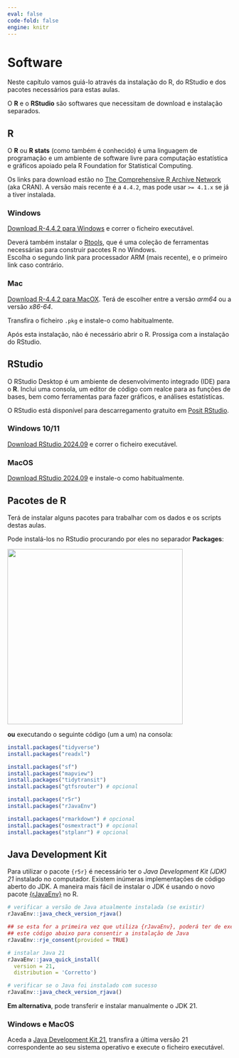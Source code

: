 ```yaml
---
eval: false
code-fold: false
engine: knitr
---
```


# Software

Neste capítulo vamos guiá-lo através da instalação do R, do RStudio e dos pacotes necessários para estas aulas.

O **R** e o **RStudio** são softwares que necessitam de download e instalação separados.

## R

O **R** ou **R stats** (como também é conhecido) é uma linguagem de programação e um ambiente de software livre para computação estatística e gráficos apoiado pela R Foundation for Statistical Computing.

Os links para download estão no [The Comprehensive R Archive Network](https://cran.r-project.org/) (aka CRAN).
A versão mais recente é a `4.4.2`, mas pode usar `>= 4.1.x` se já a tiver instalada.

:::: {.panel-tabset .nav-pills}
### Windows

[Download R-4.4.2 para Windows](https://cran.r-project.org/bin/windows/base/R-4.4.2-win.exe) e correr o ficheiro executável.

::: {.callout-important icon="false"}
Deverá também instalar o [Rtools](https://cran.r-project.org/bin/windows/Rtools/rtools44/rtools.html), que é uma coleção de ferramentas necessárias para construir pacotes R no Windows.\
Escolha o segundo link para processador ARM (mais recente), e o primeiro link caso contrário.
:::

### Mac

[Download R-4.4.2 para MacOX](https://cran.r-project.org/bin/macosx/).
Terá de escolher entre a versão *arm64* ou a versão *x86-64*.

Transfira o ficheiro `.pkg` e instale-o como habitualmente.
::::

Após esta instalação, não é necessário abrir o R.
Prossiga com a instalação do RStudio.

## RStudio

O RStudio Desktop é um ambiente de desenvolvimento integrado (IDE) para o **R**.
Inclui uma consola, um editor de código com realce para as funções de bases, bem como ferramentas para fazer gráficos, e análises estatísticas.

O RStudio está disponível para descarregamento gratuito em [Posit RStudio](https://posit.co/download/rstudio-desktop/).

::: {.panel-tabset .nav-pills}
### Windows 10/11

[Download RStudio 2024.09](https://download1.rstudio.org/electron/windows/RStudio-2024.09.1-394.exe) e correr o ficheiro executável.

### MacOS

[Download RStudio 2024.09](https://download1.rstudio.org/electron/macos/RStudio-2024.09.1-394.dmg) e instale-o como habitualmente.
:::

## Pacotes de R

Terá de instalar alguns pacotes para trabalhar com os dados e os scripts destas aulas.

Pode instalá-los no RStudio procurando por eles no separador **Packages**:

![](images/clipboard-812808100.png){width="394"}

**ou** executando o seguinte código (um a um) na consola:

```r
install.packages("tidyverse")
install.packages("readxl")

install.packages("sf")
install.packages("mapview")
install.packages("tidytransit")
install.packages("gtfsrouter") # opcional

install.packages("r5r")
install.packages("rJavaEnv")

install.packages("rmarkdown") # opcional
install.packages("osmextract") # opcional
install.packages("stplanr") # opcional
```

## Java Development Kit

Para utilizar o pacote `{r5r}` é necessário ter o *Java Development Kit (JDK) 21* instalado no computador.
Existem inúmeras implementações de código aberto do JDK.
A maneira mais fácil de instalar o JDK é usando o novo pacote [{rJavaEnv}](https://www.ekotov.pro/rJavaEnv/) no R.

```r
# verificar a versão de Java atualmente instalada (se existir) 
rJavaEnv::java_check_version_rjava()

## se esta for a primeira vez que utiliza {rJavaEnv}, poderá ter de executar
## este código abaixo para consentir a instalação de Java
rJavaEnv::rje_consent(provided = TRUE)

# instalar Java 21
rJavaEnv::java_quick_install(
  version = 21,
  distribution = 'Corretto')

# verificar se o Java foi instalado com sucesso
rJavaEnv::java_check_version_rjava()
```

**Em alternativa**, pode transferir e instalar manualmente o JDK 21.

::: {.panel-tabset .nav-pills}
### Windows e MacOS

Aceda a [Java Development Kit 21](https://jdk.java.net/archive/), transfira a última versão 21 correspondente ao seu sistema operativo e execute o ficheiro executável.
:::
